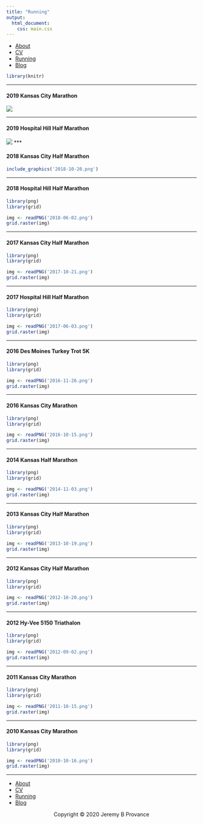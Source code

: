 ```yaml
---
title: "Running"
output: 
  html_document:
    css: main.css
---
```

<nav>
  <ul>
	  <li><a href="/">About</a></li>
    <li><a href="/cv">CV</a></li>
		<li><a href="/running">Running</a></li>
    <li><a href="/blog">Blog</a></li>
	</ul>
</nav>

```r
library(knitr)
```

***

#### 2019 Kansas City Marathon
![](2019-10-19.png)

***

#### 2019 Hospital Hill Half Marathon
![](2019-06-01.png)
***

#### 2018 Kansas City Half Marathon

```r
include_graphics('2018-10-20.png')
```

***

#### 2018 Hospital Hill Half Marathon

```r
library(png)
library(grid)

img <- readPNG('2018-06-02.png')
grid.raster(img)
```

***

#### 2017 Kansas City Half Marathon

```r
library(png)
library(grid)

img <- readPNG('2017-10-21.png')
grid.raster(img)
```

***

#### 2017 Hospital Hill Half Marathon

```r
library(png)
library(grid)

img <- readPNG('2017-06-03.png')
grid.raster(img)
```

***

#### 2016 Des Moines Turkey Trot 5K

```r
library(png)
library(grid)

img <- readPNG('2016-11-26.png')
grid.raster(img)
```

***

#### 2016 Kansas City Marathon

```r
library(png)
library(grid)

img <- readPNG('2016-10-15.png')
grid.raster(img)
```

***

#### 2014 Kansas Half Marathon

```r
library(png)
library(grid)

img <- readPNG('2014-11-03.png')
grid.raster(img)
```

***

#### 2013 Kansas City Half Marathon

```r
library(png)
library(grid)

img <- readPNG('2013-10-19.png')
grid.raster(img)
```

***

#### 2012 Kansas City Half Marathon

```r
library(png)
library(grid)

img <- readPNG('2012-10-20.png')
grid.raster(img)
```

***

#### 2012 Hy-Vee 5150 Triathalon

```r
library(png)
library(grid)

img <- readPNG('2012-09-02.png')
grid.raster(img)
```

***

#### 2011 Kansas City Marathon

```r
library(png)
library(grid)

img <- readPNG('2011-10-15.png')
grid.raster(img)
```

***

#### 2010 Kansas City Marathon

```r
library(png)
library(grid)

img <- readPNG('2010-10-16.png')
grid.raster(img)
```

***

<nav>
  <ul>
	  <li><a href="/">About</a></li>
    <li><a href="/cv">CV</a></li>
		<li><a href="/running">Running</a></li>
    <li><a href="/blog">Blog</a></li>
	</ul>
</nav>

<center> Copyright © 2020 Jeremy B Provance </center>












